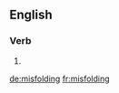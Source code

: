 ==English==

===Verb===
{{head|en}}

# {{present participle of|misfold|lang=en}}

[[de:misfolding]]
[[fr:misfolding]]